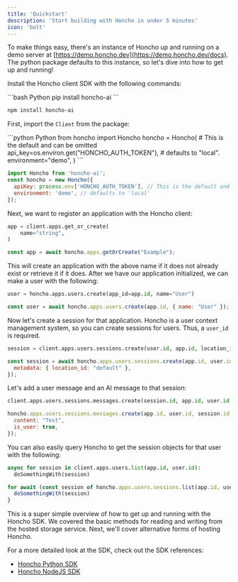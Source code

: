 ```yaml
---
title: 'Quickstart'
description: 'Start building with Honcho in under 5 minutes'
icon: 'bolt'
---
```


To make things easy, there's an instance of Honcho up and running on a demo
server at [https://demo.honcho.dev](https://demo.honcho.dev/docs). The python
package defaults to this instance, so let's dive into how to get up and
running!


Install the Honcho client SDK with the following commands:

<CodeGroup>
```bash Python
pip install honcho-ai
```

```bash NodeJS
npm install honcho-ai
```
</CodeGroup>

First, import the `Client` from the package:

<CodeGroup>
```python Python
from honcho import Honcho
honcho = Honcho(
    # This is the default and can be omitted
    api_key=os.environ.get("HONCHO_AUTH_TOKEN"),
    # defaults to "local".
    environment="demo",
)
```

```javascript NodeJS
import Honcho from 'honcho-ai';
const honcho = new Honcho({
  apiKey: process.env['HONCHO_AUTH_TOKEN'], // This is the default and can be omitted
  environment: 'demo', // defaults to 'local'
});
```
</CodeGroup>

Next, we want to register an application with the Honcho client:

<CodeGroup>

```python Python
app = client.apps.get_or_create(
    name="string",
)
```

```javascript NodeJS
const app = await honcho.apps.getOrCreate("Example");
```

</CodeGroup>


This will create an application with the above name if it does not already exist or retrieve it if it does. After we have our application
initialized, we can make a user with the following:

<CodeGroup>

```python Python
user = honcho.apps.users.create(app_id=app.id, name="User")
```

```javascript NodeJS
const user = await honcho.apps.users.create(app.id, { name: "User" });
```

</CodeGroup>

Now let's create a session for that application. Honcho is a user context management system, so you can create sessions for users. Thus, a `user_id` is required.

<CodeGroup>

```python Python
session = client.apps.users.sessions.create(user.id, app.id, location_id=default)
```

```javascript NodeJS
const session = await honcho.apps.users.sessions.create(app.id, user.id, {
  metadata: { location_id: "default" },
});
```

</CodeGroup>

Let's add a user message and an AI message to that session:

<CodeGroup>

```python Python
client.apps.users.sessions.messages.create(session.id, app.id, user.id, content="Test", is_user=True)
```

```javascript NodeJS
honcho.apps.users.sessions.messages.create(app.id, user.id, session.id, {
  content: "Test",
  is_user: true,
});
```

</CodeGroup>

You can also easily query Honcho to get the session objects for that user with the following:

<CodeGroup>

```python Python
async for session in client.apps.users.list(app.id, user.id):
  doSomethingWith(session)
```

```javascript NodeJS
for await (const session of honcho.apps.users.sessions.list(app.id, user.id)) {
  doSomethingWith(session)
}
```

</CodeGroup>


This is a super simple overview of how to get up and running with the Honcho SDK. We covered the basic methods for reading and writing from the hosted storage service. Next, we'll cover alternative forms of hosting Honcho.

For a more detailed look at the SDK, check out the SDK references:

- [Honcho Python SDK](https://github.com/plastic-labs/honcho-python/blob/main/api.md)
- [Honcho NodeJS SDK](https://github.com/plastic-labs/honcho-node/blob/main/api.md)
